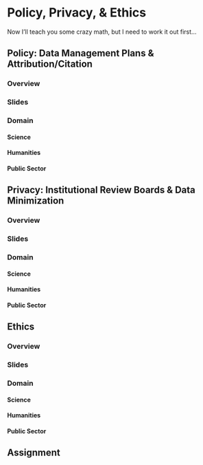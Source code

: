 # Policy, Privacy, & Ethics

Now I'll teach you some crazy math, but I need to work it out first...

## Policy: Data Management Plans & Attribution/Citation

### Overview

### Slides

### Domain

#### Science

#### Humanities

#### Public Sector

## Privacy: Institutional Review Boards & Data Minimization

### Overview

### Slides

### Domain

#### Science

#### Humanities

#### Public Sector

## Ethics

### Overview

### Slides

### Domain

#### Science

#### Humanities

#### Public Sector

## Assignment